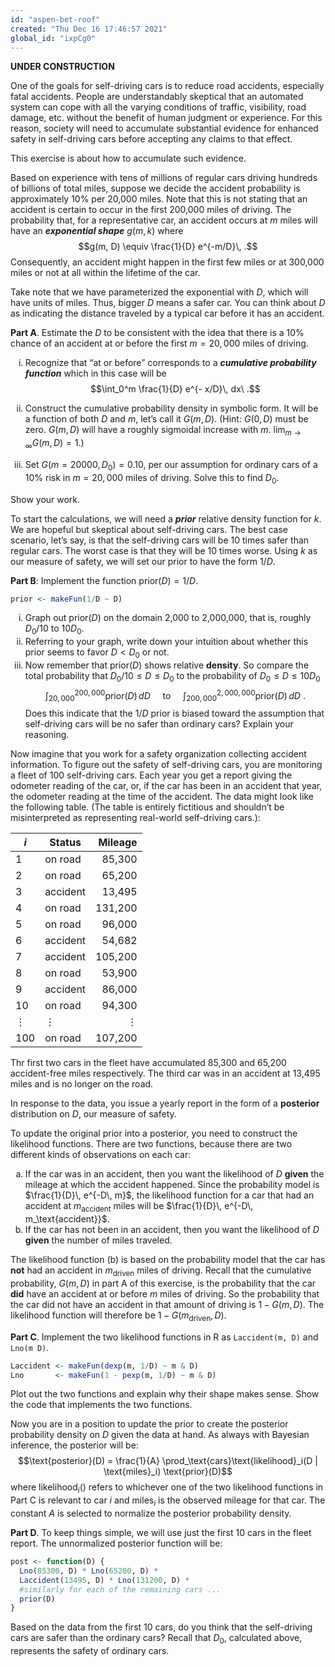 ```yaml
---
id: "aspen-bet-roof"
created: "Thu Dec 16 17:46:57 2021"
global_id: "ixpCg0"
---
```


**UNDER CONSTRUCTION**


One of the goals for self-driving cars is to reduce road accidents, especially fatal accidents. People are understandably skeptical that an automated system can cope with all the varying conditions of traffic, visibility, road damage, etc. without the benefit of human judgment or experience. For this reason, society will need to accumulate substantial evidence for enhanced safety in self-driving cars before accepting any claims to that effect. 

This exercise is about how to accumulate such evidence. 

Based on experience with tens of millions of regular cars driving hundreds of billions of total miles, suppose we decide the accident probability is approximately 10% per 20,000 miles. Note that this is not stating that an accident is certain to occur in the first 200,000 miles of driving. The probability that, for a representative car, an accident occurs at $m$ miles will have an ***exponential shape*** $g(m, k)$ where $$g(m, D) \equiv \frac{1}{D} e^{-m/D}\, .$$ Consequently, an accident might happen in the first few miles or at 300,000 miles or not at all within the lifetime of the car. 

Take note that we have parameterized the exponential with $D$, which will have units of miles. Thus, bigger $D$ means a safer car. You can think about $D$ as indicating the distance traveled by a typical car before it has an accident.

**Part A**. Estimate the $D$ to be consistent with the idea that there is a 10% chance of an accident at or before the first $m=20,000$ miles of driving.

i. Recognize that "at or before" corresponds to a ***cumulative probability function*** which in this case will be $$\int_0^m \frac{1}{D} e^{- x/D}\, dx\ .$$

ii. Construct the cumulative probability density in symbolic form. It will be a function of both $D$ and $m$, let's call it $G(m, D)$. <!-- It will be $1- e^{- m/D}$ --> (Hint: $G(0, D)$ must be zero. $G(m, D)$ will have a roughly sigmoidal increase with $m$. $\lim_{m \rightarrow \infty} G(m, D) = 1$.)

iii. Set $G(m=20000, D_0) = 0.10$, per our assumption for ordinary cars of a 10% risk in $m=20,000$ miles of driving. Solve this to find $D_0$. <!-- It will be $k \approx 190,000$ miles -->
    
Show your work.
    
To start the calculations, we will need a ***prior*** relative density function for $k$. We are hopeful but skeptical about self-driving cars. The best case scenario, let's say, is that the self-driving cars will be 10 times safer than regular cars. The worst case is that they will be 10 times worse. Using $k$ as our measure of safety, we will set our prior to have the form $1/D$.

**Part B**: Implement the function $\text{prior}(D) = 1/D$. 

```r
prior <- makeFun(1/D ~ D)
```

i. Graph out $\text{prior}(D)$ on the domain 2,000 to 2,000,000, that is, roughly $D_0/10$ to $10 D_0$. 
ii. Referring to your graph, write down your intuition about whether this prior seems to favor $D < D_0$ or not.
iii. Now remember that $\text{prior}(D)$ shows relative **density**. So compare the total probability that $D_0/10 \leq D \leq D_0$ to the probability of $D_0 \leq D \leq 10 D_0$
$$\int_{20,000}^{200,000} \text{prior}(D)\, dD\ \ \ \ \ \text{to}\ \ \ \ \ \int_{200,000}^{2,000,000} \text{prior}(D)\, dD\ .$$ Does this indicate that the $1/D$ prior is biased toward the assumption that self-driving cars will be no safer than ordinary cars? Explain your reasoning.

Now imagine that you work for a safety organization collecting accident information. To figure out the safety of self-driving cars, you are monitoring a fleet of 100 self-driving cars. Each year you get a report giving the odometer reading of the car, or, if the car has been in an accident that year, the odometer reading at the time of the accident. The data might look like the following table. (The table is entirely fictitious and shouldn't be misinterpreted as representing real-world self-driving cars.):

$i$   | Status    | Mileage
------|-----------|--------:
1     | on road   | 85,300
2     | on road   | 65,200
3     | accident  | 13,495
4     | on road   | 131,200
5     | on road   | 96,000
6     | accident  | 54,682
7     | accident  | 105,200
8     | on road   | 53,900
9     | accident  | 86,000
10    | on road   | 94,300
$\vdots$| $\vdots$  | $\vdots$
100 | on road   | 107,200

Thr first two cars in the fleet have accumulated 85,300 and 65,200 accident-free miles respectively. The third car was in an accident at 13,495 miles and is no longer on the road.

In response to the data, you issue a yearly report in the form of a **posterior** distribution on $D$, our measure of safety. 

To update the original prior into a posterior, you need to construct the likelihood functions. There are two functions, because there are two different kinds of observations on each car:

a. If the car was in an accident, then you want the likelihood of $D$ **given** the mileage at which the accident happened. Since the probability model is $\frac{1}{D}\, e^{-D\, m}$, the likelihood function for a car that had an accident at $m_\text{accident}$ miles will be $\frac{1}{D}\, e^{-D\, m_\text{accident}}$.
b. If the car has not been in an accident, then you want the likelihood of $D$ **given** the number of miles traveled.  

The likelihood function (b) is based on the probability model that the car has **not** had an accident in $m_\text{driven}$ miles of driving. Recall that the cumulative probability, $G(m, D)$ in part A of this exercise, is the probability that the car **did** have an accident at or before $m$ miles of driving. So the probability that the car did not have an accident in that amount of driving is $1 - G(m, D)$. The likelihood function will therefore be $1 - G(m_\text{driven}, D)$.

**Part C**. Implement the two likelihood functions in R as `Laccident(m, D)` and `Lno(m D)`. 

```r
Laccident <- makeFun(dexp(m, 1/D) ~ m & D)
Lno       <- makeFun(1 - pexp(m, 1/D) ~ m & D)
```

Plot out the two functions and explain why their shape makes sense. Show the code that implements the two functions.

Now you are in a position to update the prior to create the posterior probability density on $D$ given the data at hand. As always with Bayesian inference, the posterior will be: $$\text{posterior}(D) = \frac{1}{A} \prod_\text{cars}\text{likelihood}_i(D | \text{miles}_i) \text{prior}(D)$$ where $\text{likelihood}_i()$ refers to whichever one of the two likelihood functions in Part C is relevant to car $i$ and $\text{miles}_i$ is the observed mileage for that car. The constant $A$ is selected to normalize the posterior probability density.

**Part D**.  To keep things simple, we will use just the first 10 cars in the fleet report. The unnormalized posterior function will be:
```r
post <- function(D) {
  Lno(85300, D) * Lno(65200, D) * 
  Laccident(13495, D) * Lno(131200, D) *  
  #similarly for each of the remaining cars ...
  prior(D)
}    
```   
    
Based on the data from the first 10 cars, do you think that the self-driving cars are safer than the ordinary cars? Recall that $D_0$, calculated above, represents the safety of ordinary cars.



